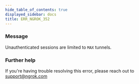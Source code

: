 ```yaml
---
hide_table_of_contents: true
displayed_sidebar: docs
title: ERR_NGROK_352
---
```




### Message

Unauthenticated sessions are limited to `MAX` tunnels.

<ErrorDetails error="err_ngrok_352" />

### Further help

If you're having trouble resolving this error, please reach out to [support@ngrok.com](mailto:support@ngrok.com?subject=Help%20with%20ERR_NGROK_352)
